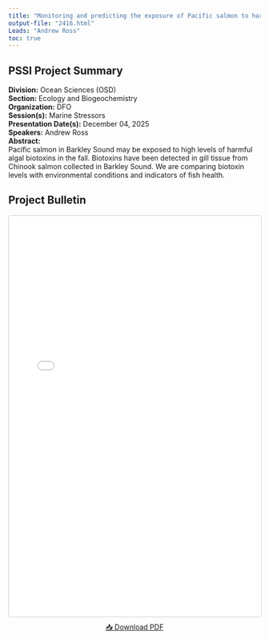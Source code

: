 ```yaml
---
title: "Monitoring and predicting the exposure of Pacific salmon to harmful algal biotoxins"
output-file: "2416.html"
Leads: "Andrew Ross"
toc: true
---
```


## PSSI Project Summary

**Division:** Ocean Sciences (OSD)  
**Section:** Ecology and Biogeochemistry   
**Organization:** DFO  
**Session(s):** Marine Stressors  
**Presentation Date(s):** December 04, 2025  
**Speakers:** Andrew Ross  
**Abstract:**  
Pacific salmon in Barkley Sound may be exposed to high levels of harmful algal biotoxins in the fall. Biotoxins have been detected in gill tissue from Chinook salmon collected in Barkley Sound.
We are comparing biotoxin levels with environmental conditions and indicators of fish health.     

## Project Bulletin

<iframe src="../../data/PSSI_bulletin/2416.pdf" width="100%" height="800px" style="border: 1px solid #ccc; border-radius: 4px;"></iframe>

<p style="text-align: center; margin-top: 10px;">
[📥 Download PDF](../../data/PSSI_bulletin/2416.pdf){.btn .btn-primary target="_blank"}
</p>

